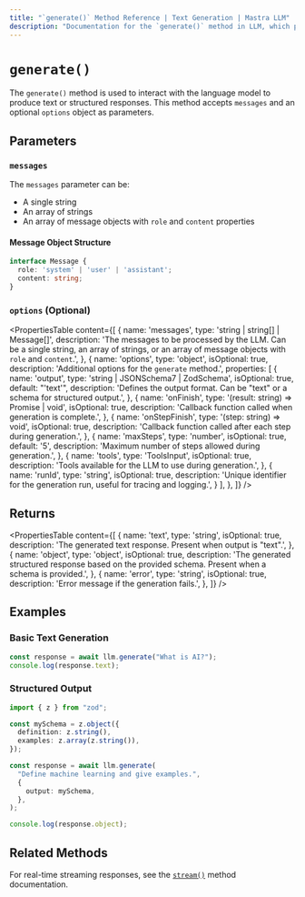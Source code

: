 ```yaml
---
title: "`generate()` Method Reference | Text Generation | Mastra LLM"
description: "Documentation for the `generate()` method in LLM, which produces text or structured responses."
---
```


# `generate()`

The `generate()` method is used to interact with the language model to produce text or structured responses. This method accepts `messages` and an optional `options` object as parameters.

## Parameters

### `messages`

The `messages` parameter can be:

- A single string
- An array of strings
- An array of message objects with `role` and `content` properties

#### Message Object Structure

```typescript
interface Message {
  role: 'system' | 'user' | 'assistant';
  content: string;
}
```

### `options` (Optional)

<PropertiesTable
  content={[
    {
      name: 'messages',
      type: 'string | string[] | Message[]',
      description: 'The messages to be processed by the LLM. Can be a single string, an array of strings, or an array of message objects with `role` and `content`.',
    },
    {
      name: 'options',
      type: 'object',
      isOptional: true,
      description: 'Additional options for the `generate` method.',
      properties: [
        {
          name: 'output',
          type: 'string | JSONSchema7 | ZodSchema',
          isOptional: true,
          default: "'text'",
          description: 'Defines the output format. Can be "text" or a schema for structured output.',
        },
        {
          name: 'onFinish',
          type: '(result: string) => Promise<void> | void',
          isOptional: true,
          description: 'Callback function called when generation is complete.',
        },
        {
          name: 'onStepFinish',
          type: '(step: string) => void',
          isOptional: true,
          description: 'Callback function called after each step during generation.',
        },
        {
          name: 'maxSteps',
          type: 'number',
          isOptional: true,
          default: '5',
          description: 'Maximum number of steps allowed during generation.',
        },
        {
          name: 'tools',
          type: 'ToolsInput',
          isOptional: true,
          description: 'Tools available for the LLM to use during generation.',
        },
        {
          name: 'runId',
          type: 'string',
          isOptional: true,
          description: 'Unique identifier for the generation run, useful for tracing and logging.',
        }
      ],
    },
  ]}
/>

## Returns

<PropertiesTable
  content={[
    {
      name: 'text',
      type: 'string',
      isOptional: true,
      description: 'The generated text response. Present when output is "text".',
    },
    {
      name: 'object',
      type: 'object',
      isOptional: true,
      description: 'The generated structured response based on the provided schema. Present when a schema is provided.',
    },
    {
      name: 'error',
      type: 'string',
      isOptional: true,
      description: 'Error message if the generation fails.',
    },
  ]}
/>

## Examples

### Basic Text Generation

```typescript
const response = await llm.generate("What is AI?");
console.log(response.text);
```

### Structured Output

```typescript
import { z } from "zod";

const mySchema = z.object({
  definition: z.string(),
  examples: z.array(z.string()),
});

const response = await llm.generate(
  "Define machine learning and give examples.",
  {
    output: mySchema,
  },
);

console.log(response.object);
```

## Related Methods

For real-time streaming responses, see the [`stream()`](./stream.mdx) method documentation.